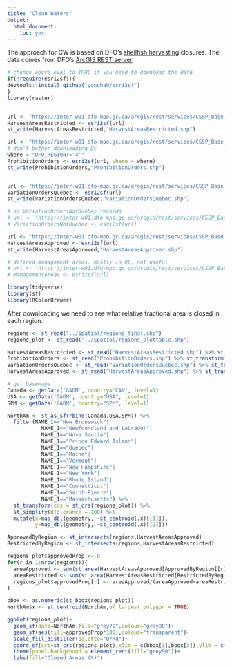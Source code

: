 ```yaml
---
title: "Clean Waters"
output: 
  html_document: 
    toc: yes
---
```


The approach for CW is based on DFO's [shellfish harvesting](https://inter-w01.dfo-mpo.gc.ca/Geocortex/Essentials/Viewer/Index.html?viewer=CSSP_Public_En_Site) closures. The data comes from DFO's [ArcGIS REST server](https://inter-w01.dfo-mpo.gc.ca/arcgis/rest/services/CSSP_Base_Public/MapServer/)

```r
# change above eval to TRUE if you need to download the data
if(!require(esri2sf)){
devtools::install_github("yonghah/esri2sf") 
}
library(raster)


url <- "https://inter-w01.dfo-mpo.gc.ca/arcgis/rest/services/CSSP_Base_Public/MapServer/0"
HarvestAreasRestricted <- esri2sf(url)
st_write(HarvestAreasRestricted,"HarvestAreasRestricted.shp")

url <- "https://inter-w01.dfo-mpo.gc.ca/arcgis/rest/services/CSSP_Base_Public/MapServer/1"
# don't bother downloading BC
where = "DFO_REGION!='4'"
ProhibitionOrders <- esri2sf(url, where = where)
st_write(ProhibitionOrders,"ProhibitionOrders.shp")


url <- "https://inter-w01.dfo-mpo.gc.ca/arcgis/rest/services/CSSP_Base_Public/MapServer/2"
VariationOrdersQuebec <- esri2sf(url)
st_write(VariationOrdersQuebec,"VariationOrdersQuebec.shp")

# no VariationOrdersNotQuebec records
# url <- "https://inter-w01.dfo-mpo.gc.ca/arcgis/rest/services/CSSP_Base_Public/MapServer/3"
# VariationOrdersNotQuebec <- esri2sf(url)

url <- "https://inter-w01.dfo-mpo.gc.ca/arcgis/rest/services/CSSP_Base_Public/MapServer/4"
HarvestAreasApproved <- esri2sf(url)
st_write(HarvestAreasApproved,"HarvestAreasApproved.shp")

# defined management areas, mostly in QC, not useful
# url <- "https://inter-w01.dfo-mpo.gc.ca/arcgis/rest/services/CSSP_Base_Public/MapServer/5"
# ManagementAreas <- esri2sf(url)
```


```r
library(tidyverse)
library(sf)
library(RColorBrewer)
```

After downloading we need to see what relative fractional area is closed in each region.

```r

regions <- st_read("../Spatial/regions_final.shp")
regions_plot <- st_read("../Spatial/regions_plottable.shp")

HarvestAreasRestricted <- st_read("HarvestAreasRestricted.shp") %>% st_transform(st_crs(regions))
ProhibitionOrders <- st_read("ProhibitionOrders.shp") %>% st_transform(st_crs(regions))
VariationOrdersQuebec <- st_read("VariationOrdersQuebec.shp") %>% st_transform(st_crs(regions))
HarvestAreasApproved <- st_read("HarvestAreasApproved.shp") %>% st_transform(st_crs(regions))

```

```r
# get basemaps
Canada <- getData('GADM', country="CAN", level=1)
USA <- getData('GADM', country="USA", level=1)
SPM <- getData('GADM', country="SPM", level=1)

NorthAm <- st_as_sf(rbind(Canada,USA,SPM)) %>% 
  filter(NAME_1=="New Brunswick"|
           NAME_1=="Newfoundland and Labrador"|
           NAME_1=="Nova Scotia"|
           NAME_1=="Prince Edward Island"|
           NAME_1=="Québec"|
           NAME_1=="Maine"|
           NAME_1=="Vermont"|
           NAME_1=="New Hampshire"|
           NAME_1=="New York"|
           NAME_1=="Rhode Island"|
           NAME_1=="Connecticut"|
           NAME_1=="Saint-Pierre"|
           NAME_1=="Massachusetts") %>% 
  st_transform(crs = st_crs(regions_plot)) %>% 
  st_simplify(dTolerance = 100) %>%
  mutate(x=map_dbl(geometry, ~st_centroid(.x)[[1]]),
         y=map_dbl(geometry, ~st_centroid(.x)[[2]]))
```

```r
ApprovedByRegion <- st_intersects(regions,HarvestAreasApproved)
RestrictedByRegion <- st_intersects(regions,HarvestAreasRestricted)

regions_plot$approvedProp <- 0
for(r in 1:nrow(regions)){
  areaApproved <- sum(st_area(HarvestAreasApproved[ApprovedByRegion[[r]],]))
  areaRestricted <- sum(st_area(HarvestAreasRestricted[RestrictedByRegion[[r]],]))
  regions_plot$approvedProp[r] <- areaApproved/(areaApproved+areaRestricted)
}
```


```r
bbox <- as.numeric(st_bbox(regions_plot))
NorthAm$x <- st_centroid(NorthAm,of_largest_polygon = TRUE)

ggplot(regions_plot)+
  geom_sf(data=NorthAm,fill="grey70",colour="grey80")+
  geom_sf(aes(fill=approvedProp*100),colour="transparent")+
  scale_fill_distiller(palette="OrRd")+
  coord_sf(crs=st_crs(regions_plot),xlim = c(bbox[1],bbox[3]),ylim = c(bbox[2],bbox[4]))+
  theme(panel.background = element_rect(fill="grey90"))+
  labs(fill="Closed Areas (%)")
```


